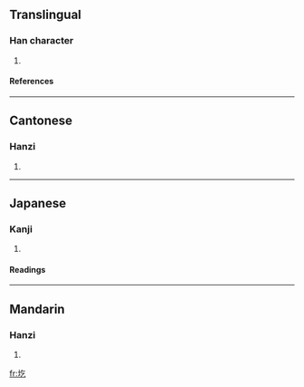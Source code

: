 ==Translingual==
===Han character===
{{Han char|rn=32|rad=土|as=03|sn=6|four=4811<sub>7</sub>|canj=土人弓 (GON)}}
# {{defn|Han}}
====References====
{{Han ref|kx=0223.120|dkj=04883|dj=0456.020|hdz=10419.090|uh=572A|ud=22314|bh=C9C9|bd=51657}}
----
==Cantonese==
===Hanzi===
{{yue-hanzi|jyut=|y=gaak3}}
# {{defn|Cantonese}}
----
==Japanese==
===Kanji===
{{ja-kanji|grade=|rs=土03}}
# {{defn|Japanese}} 
====Readings====
{{ja-readings|on=[[ぎつ]] (gitsu), [[ぎち]] (gichi), [[ごち]] (gochi), [[いつ]] (itsu), [[おち]] (ochi)|kun=}}
----
==Mandarin==
===Hanzi===
{{cmn-hanzi|pin=[[ào]] ([[ao4]]), [[gē]] ([[ge1]])|wg=ao<sup>4</sup>, ko<sup>1</sup>}}
# {{defn|Mandarin}}

[[fr:圪]]